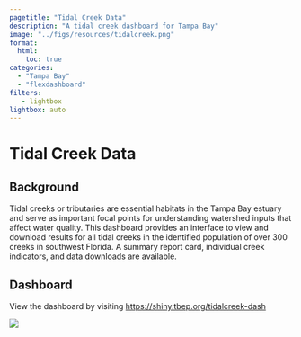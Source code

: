 ```yaml
---
pagetitle: "Tidal Creek Data"
description: "A tidal creek dashboard for Tampa Bay"
image: "../figs/resources/tidalcreek.png"
format: 
  html: 
    toc: true
categories: 
  - "Tampa Bay"
  - "flexdashboard"
filters:
   - lightbox
lightbox: auto
---
```


# Tidal Creek Data {.unnumbered}

## Background

Tidal creeks or tributaries are essential habitats in the Tampa Bay estuary and serve as important focal points for understanding watershed inputs that affect water quality. This dashboard provides an interface to view and download results for all tidal creeks in the identified population of over 300 creeks in southwest Florida.  A summary report card, individual creek indicators, and data downloads are available.

## Dashboard

View the dashboard by visiting [https://shiny.tbep.org/tidalcreek-dash](https://shiny.tbep.org/tidalcreek-dash){target="_blank"}

![](../figs/resources/tidalcreekdashscreenshot.png)
